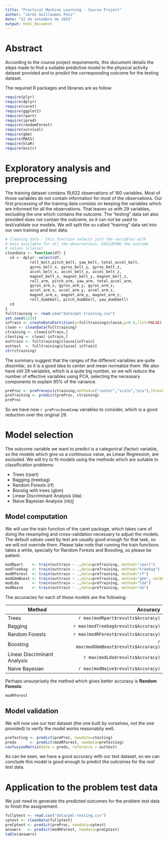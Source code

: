 ```yaml
---
title: "Practical Machine Learning - Course Project"
author: "Jordi Guillaumes Pons"
date: "22 de setembre de 2015"
output: html_document
---
```


# Abstract

According to the course project requirements, this document details the steps made to find a suitable predictive model to the physical activity dataset provided and to predict the corresponding outcome for the testing dataset. 

The required R packages and libraries are as follow:

```r
require(plyr)
require(dplyr)
require(caret)
require(ggplot2)
require(rpart)
require(ipred)
require(randomForest)
require(survival)
require(gbm)
require(MASS)
require(klaR)
require(knitr)
```

# Exploratory analysis and preprocessing

The training dataset contains 19,622 observations of 160 variables. Most of those variables do not contain information for most of the observations. Our first processing of the training data consists on keeping the variables which are informed for all the observations. That leaves us with 29 variables, excluding the one which contains the outcome. The "testing" data set also provided does not contain the outcome, so it can not be used to test/validate our models. We will split the so called "training" data set into our own training and test data.

```r
# Cleaning data - this function selects just the variables with
# data available for all the observations, EXCLUDING the outcome
# values (classe)
cleanData <- function(df) {
  cd <- dplyr::select(df,
           roll_belt,pitch_belt, yaw_belt, total_accel_belt,
           gyros_belt_x, gyros_belt_y, gyros_belt_z,
           accel_belt_x, accel_belt_y, accel_belt_z,
           magnet_belt_x, magnet_belt_y, magnet_belt_z,
           roll_arm, pitch_arm, yaw_arm, total_accel_arm, 
           gyros_arm_x, gyros_arm_y, gyros_arm_z,
           accel_arm_x, accel_arm_y, accel_arm_z,
           magnet_arm_x, magnet_arm_y, magnet_arm_z,
           roll_dumbbell, pitch_dumbbell, yaw_dumbbell)
  cd
}
fulltraining <- read.csv("data/pml-training.csv")
set.seed(1234)
inTrain <- createDataPartition(y=fulltraining$classe,p=0.6,list=FALSE)
clean <- cleanData(fulltraining)
ctraining <- clean[inTrain,]
ctesting <- clean[-inTrain,]
outtrain <- fulltraining$classe[inTrain]
outtest  <- fulltraining$classe[-inTrain]
str(ctraining)
```

The summary suggest that the ranges of the different variables are quite dissimilar, so it is a good idea to center and mean normalize them. We also have still 29 variables, which is a quite big number, so we will reduce the number of effective variables using PCA, selecting the necessary components to explain 95% of the variance.

```r
preProc <- preProcess(ctraining,method=c("center","scale","pca"),thresh=0.95)
preTraining <- predict(preProc, ctraining)
preProc
```

So we have now `r preProc$numComp` variables to consider, which is a good reduction over the original 29. 

# Model selection

The outcome variable we want to predict is a categorical (factor) variable, so the models which give us a continuous value, as Linear Regression, are excluded. We will try to fit models using the methods which are suitable to classification problems:

- Trees (rpart)
- Bagging (treebag)
- Random Forests (rf)
- Boostig with trees (gbm)
- Linear Discriminant Analysis (lda)
- Naive Bayesian Analysis (nb)∫

## Model computation

We will use the train function of the caret package, which takes care of doing the resampling and cross-validation necessary to adjust the models. The default values used by test are usually good enough for that task, so we will not override them. Please take note that running the train functions takes a while, specially for Random Forests and Boosting, so please be patient.

```r
modRpart    <- train(outtrain ~ .,data=preTraining, method="rpart")
modTreebag  <- train(outtrain ~ .,data=preTraining, method="treebag")
modRForest  <- train(outtrain ~ .,data=preTraining, method="rf")
modGbmBoost <- train(outtrain ~ .,data=preTraining, method="gbm", verbose=FALSE)
modLda      <- train(outtrain ~ .,data=preTraining, method="lda")
modNaive    <- train(outtrain ~ .,data=preTraining, method="nb")                     
```

The accuracies for each of these models are the following:

| Method | Accuracy |
| ------ | -------: |
Trees | `r max(modRpart$results$Accuracy) `
Bagging | `r max(modTreebag$results$Accuracy) `
Random Forests | `r max(modRForest$results$Accuracy) `
Boosting | `r max(modGbmBoost$results$Accuracy)`
Linear Discriminant Analysis | `r max(modLda$results$Accuracy)`
Naive Bayesian | `r max(modNaive$results$Accuracy)`

Perhaps unsurprisely the method which gives better accuracy is **Random Forests**:

```r
modRForest
```

## Model validation

We will now use our test dataset (the one built by ourselves, not the one provided) to verify the model works reasonabily well.

```r
preTesting <- predict(preProc, newdata=ctesting)
preds      <- predict(modRForest, newdata=preTesting)
confusionMatrix(data = preds, reference = outtest)
```

As can be seen, we have a good accuracy with our test dataset, so we can conclude this model is good enough to predict the outcomes for the *real* test data.

# Application to the problem test data

We just need to generate the predicted outcomes for the problem test data to finish the assignement.

```r
fullptest <- read.csv("data/pml-testing.csv")
cptest <- cleanData(fullptest)
preCptest <- predict(preProc, newdata=cptest)
answers   <- predict(modRForest, newdata=preCptest)
table(answers)
```
